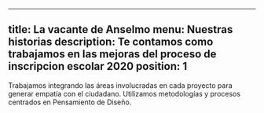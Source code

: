 
---
title: La vacante de Anselmo
menu: Nuestras historias
description: Te contamos como trabajamos en las mejoras del proceso de inscripcion escolar 2020
position: 1
---

Trabajamos integrando las áreas involucradas en cada proyecto para generar empatía con el ciudadano. Utilizamos metodologías y procesos centrados en Pensamiento de Diseño.
